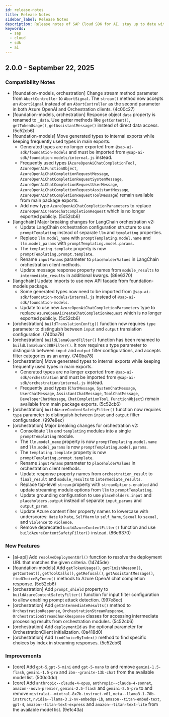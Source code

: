 ```yaml
---
id: release-notes
title: Release Notes
sidebar_label: Release Notes
description: Release notes of SAP Cloud SDK for AI, stay up to date with the recent features, fixes, dependency updates and recommendations.
keywords:
  - sap
  - cloud
  - sdk
  - ai
---
```


<!-- vale off -->
<!-- This line is used for our release notes automation -->

## 2.0.0 - September 22, 2025

### Compatibility Notes

- [foundation-models, orchestration] Change stream method parameter from `AbortController` to `AbortSignal`.
  The `stream()` method now accepts an `AbortSignal` instead of an `AbortController` as the second parameter in both Azure OpenAI and Orchestration clients. (4c00c27)
- [foundation-models, orchestration] Response object `data` property is renamed to `_data`.
  Use getter methods like `getContent()`, `getTokenUsage()`, `getAssistantMessage()` instead of direct data access. (5c52cb6)
- [foundation-models] Move generated types to internal exports while keeping frequently used types in main exports.
  - Generated types are no longer exported from `@sap-ai-sdk/foundation-models` and must be imported from `@sap-ai-sdk/foundation-models/internal.js` instead.
  - Frequently used types (`AzureOpenAiChatCompletionTool`, `AzureOpenAiFunctionObject`, `AzureOpenAiChatCompletionRequestMessage`, `AzureOpenAiChatCompletionRequestSystemMessage`, `AzureOpenAiChatCompletionRequestUserMessage`, `AzureOpenAiChatCompletionRequestAssistantMessage`, `AzureOpenAiChatCompletionRequestToolMessage`) remain available from main package exports.
  - Add new type `AzureOpenAiChatCompletionParameters` to replace `AzureOpenAiCreateChatCompletionRequest` which is no longer exported publicly. (5c52cb6)
- [langchain] Major breaking changes for LangChain orchestration v2:
  - Update LangChain orchestration configuration structure to use `promptTemplating` instead of separate `llm` and `templating` properties.
  - Replace `llm.model_name` with `promptTemplating.model.name` and `llm.model_params` with `promptTemplating.model.params`.
  - The `templating.template` property is now `promptTemplating.prompt.template`.
  - Rename `inputParams` parameter to `placeholderValues` in LangChain orchestration client methods.
  - Update message response property names from `module_results` to `intermediate_results` in additional kwargs. (86e6370)
- [langchain] Update imports to use new API facade from foundation-models package.
  - Some generated types now need to be imported from `@sap-ai-sdk/foundation-models/internal.js` instead of `@sap-ai-sdk/foundation-models`.
  - Update to use new `AzureOpenAiChatCompletionParameters` type to replace `AzureOpenAiCreateChatCompletionRequest` which is no longer exported publicly. (5c52cb6)
- [orchestration] `buildTranslationConfig()` function now requires `type` parameter to distinguish between `input` and `output` translation configuration. (740ba78)
- [orchestration] `buildLlamaGuardFilter()` function has been renamed to `buildLlamaGuard38BFilter()`. It now requires a type parameter to distinguish between `input` and `output` filter configurations, and accepts filter categories as an array. (740ba78)
- [orchestration] Move generated types to internal exports while keeping frequently used types in main exports.
  - Generated types are no longer exported from `@sap-ai-sdk/orchestration` and must be imported from `@sap-ai-sdk/orchestration/internal.js` instead.
  - Frequently used types (`ChatMessage`, `SystemChatMessage`, `UserChatMessage`, `AssistantChatMessage`, `ToolChatMessage`, `DeveloperChatMessage`, `ChatCompletionTool`, `FunctionObject`) remain available from main package exports. (5c52cb6)
- [orchestration] `buildAzureContentSafetyFilter()` function now requires `type` parameter to distinguish between `input` and `output` filter configuration. (997e8ec)
- [orchestration] Major breaking changes for orchestration v2:
  - Consolidate `llm` and `templating` modules into a single `promptTemplating` module.
  - The `llm.model_name` property is now `promptTemplating.model.name` and `llm.model_params` is now `promptTemplating.model.params`.
  - The `templating.template` property is now `promptTemplating.prompt.template`.
  - Rename `inputParams` parameter to `placeholderValues` in orchestration client methods.
  - Update response property names from `orchestration_result` to `final_result` and `module_results` to `intermediate_results`.
  - Replace top-level `stream` property with `streamOptions.enabled` and update streaming module options from `llm` to `promptTemplating`.
  - Update grounding configuration to use `placeholders.input` and `placeholders.output` instead of separate `input_params` and `output_param`.
  - Update Azure content filter property names to lowercase with underscores: `Hate` to `hate`, `SelfHarm` to `self_harm`, `Sexual` to `sexual`, and `Violence` to `violence`.
  - Remove deprecated `buildAzureContentFilter()` function and use `buildAzureContentSafetyFilter()` instead. (86e6370)

### New Features

- [ai-api] Add `resolveDeploymentUrl()` function to resolve the deployment URL that matches the given criteria. (14745de)
- [foundation-models] Add `getTokenUsage()`, `getFinishReason()`, `getContent()`, `getToolCalls()`, `getRefusal()`, `getAssistantMessage()`, `findChoiceByIndex()` methods to Azure OpenAI chat completion response. (5c52cb6)
- [orchestration] Add `prompt_shield` property to `buildAzureContentSafetyFilter()` function for input filter configuration to allow enabling prompt attack detection. (997e8ec)
- [orchestration] Add `getIntermediateResults()` method to `OrchestrationResponse`, `OrchestrationStreamResponse`, `OrchestrationStreamChunkResponse` classes for accessing intermediate processing results from orchestration modules. (5c52cb6)
- [orchestration] Add `deploymentId` as the optional parameter for OrchestrationClient initialization. (0a418d0)
- [orchestration] Add `findChoiceByIndex()` method to find specific choices by index in streaming responses. (5c52cb6)

### Improvements

- [core] Add `gpt-5`,`gpt-5-mini` and `gpt-5-nano` to and remove `gemini-1.5-flash`, `gemini-1.5-pro` and `ibm--granite-13b-chat` from the available model list. (500c0dd)
- [core] Add `anthropic--claude-4-opus`, `anthropic--claude-4-sonnet`, `amazon--nova-premier`, `gemini-2.5-flash` and `gemini-2.5-pro` to and remove `mistralai--mixtral-8x7b-instruct-v01`, `meta--llama3.1-70b-instruct`, `nvidia--llama-3.2-nv-embedqa-1b`, `amazon--titan-embed-text`, `gpt-4`, `amazon--titan-text-express` and `amazon--titan-text-lite` from the available model list. (9e1c43a)
